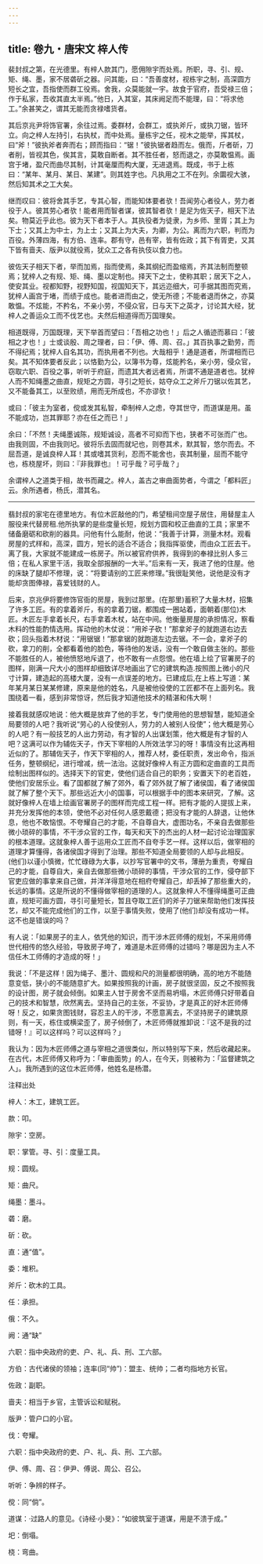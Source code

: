 ```yaml
---
---
---
```

title: 卷九・唐宋文 梓人传
---

裴封叔之第，在光德里。有梓人款其门，愿佣隙宇而处焉。所职，寻、引、规、矩、绳、墨，家不居砻斫之器。问其能，曰：“吾善度材，视栋宇之制，高深圆方短长之宜，吾指使而群工役焉。舍我，众莫能就一宇。故食于官府，吾受禄三倍；作于私家，吾收其直太半焉。”他日，入其室，其床阙足而不能理，曰：“将求他工。”余甚笑之，谓其无能而贪禄嗜货者。

其后京兆尹将饰官署，余往过焉。委群材，会群工，或执斧斤，或执刀锯，皆环立。向之梓人左持引，右执杖，而中处焉。量栋宇之任，视木之能举，挥其杖，曰“斧！”彼执斧者奔而右；顾而指曰：“锯！”彼执锯者趋而左。俄而，斤者斫，刀者削，皆视其色，俟其言，莫敢自断者。其不胜任者，怒而退之，亦莫敢愠焉。画宫于堵，盈尺而曲尽其制，计其毫厘而构大厦，无进退焉。既成，书于上栋曰：“某年、某月、某日、某建”。则其姓字也。凡执用之工不在列。余圜视大骇，然后知其术之工大矣。

继而叹曰：彼将舍其手艺，专其心智，而能知体要者欤！吾闻劳心者役人，劳力者役于人。彼其劳心者欤！能者用而智者谋，彼其智者欤！是足为佐天子，相天下法矣。物莫近乎此也。彼为天下者本于人。其执役者为徒隶，为乡师、里胥；其上为下士；又其上为中士，为上士；又其上为大夫，为卿，为公。离而为六职，判而为百役。外薄四海，有方伯、连率。郡有守，邑有宰，皆有佐政；其下有胥吏，又其下皆有啬夫、版尹以就役焉，犹众工之各有执伎以食力也。

彼佐天子相天下者，举而加焉，指而使焉，条其纲纪而盈缩焉，齐其法制而整顿焉；犹梓人之有规、矩、绳、墨以定制也。择天下之士，使称其职；居天下之人，使安其业。视都知野，视野知国，视国知天下，其远迩细大，可手据其图而究焉，犹梓人画宫于堵，而绩于成也。能者进而由之，使无所德；不能者退而休之，亦莫敢愠。不炫能，不矜名，不亲小劳，不侵众官，日与天下之英才，讨论其大经，犹梓人之善运众工而不伐艺也。夫然后相道得而万国理矣。

相道既得，万国既理，天下举首而望曰：「吾相之功也！」后之人循迹而慕曰：「彼相之才也！」士或谈殷、周之理者，曰：「伊、傅、周、召。」其百执事之勤劳，而不得纪焉；犹梓人自名其功，而执用者不列也。大哉相乎！通是道者，所谓相而已矣。其不知体要者反此；以恪勤为公，以簿书为尊，炫能矜名，亲小劳，侵众官，窃取六职、百役之事，听听于府庭，而遗其大者远者焉，所谓不通是道者也。犹梓人而不知绳墨之曲直，规矩之方圆，寻引之短长，姑夺众工之斧斤刀锯以佐其艺，又不能备其工，以至败绩，用而无所成也，不亦谬欤！

或曰：「彼主为室者，傥或发其私智，牵制梓人之虑，夺其世守，而道谋是用。虽不能成功，岂其罪耶？亦在任之而已！」

余曰：「不然！夫绳墨诚陈，规矩诚设，高者不可抑而下也，狭者不可张而广也。由我则固，不由我则圮。彼将乐去固而就圮也，则卷其术，默其智，悠尔而去。不屈吾道，是诚良梓人耳！其或嗜其货利，忍而不能舍也，丧其制量，屈而不能守也，栋桡屋坏，则曰：『非我罪也』！可乎哉？可乎哉？」

余谓梓人之道类于相，故书而藏之。梓人，盖古之审曲面势者，今谓之「都料匠」云。余所遇者，杨氏，潜其名。

----------------

翡封叔的家宅在德里地方。有位木匠敲他的门，希望租间空屋子居住，用替屋主人服役来代替房租.他所执掌的是些度量长短，规划方圆和校正曲直的工具；家里不储备磨砺和砍削的器具。问他有什么能耐，他说：“我善于计算，测量木材。观看房屋的式样和，高深，圆方，短长的适合不适合；我指挥驱使，而由众工匠去干。离了我，大家就不能建成一栋房子。所以被官府供养，我得到的奉禄比别人多三倍；在私人家里干活，我取全部报酬的一大半。”后来有一天，我进了他的住屋。他的床缺了腿却不修理，说：“将要请别的工匠来修理。”我很耻笑他，说他是没有才能却贪图俸禄，喜爱钱财的人。

后来，京兆伊将要修饰官衙的房屋，我到过那里。(在那里)蓄积了大量木材，招集了许多工匠。有的拿着斧斤，有的拿着刀锯，都围成一圈站着，面朝着(那位)木匠。木匠左手拿着长尺，右手拿着木杖，站在中间。他衡量房屋的承担情况，察看木料的性能酌情选用。挥动他的木仗说：“用斧子砍！”那拿斧子的就跑道右边去砍；回头指着木材说：“用锯锯！”那拿锯的就跑道左边去锯。不一会，拿斧子的砍，拿刀的削，全都看着他的脸色，等待他的发话，没有一个敢自做主张的。那些不能胜任的人，被他愤怒地斥退了，也不敢有一点怨恨。他在墙上绘了官署房子的图样，刚满一尺大小的图样却细致详尽地画出了它的建筑构造.按照图上微小的尺寸计算，建造起的高楼大厦，没有一点误差的地方。已建成后,在上栋上写道：某年某月某日某某修建，原来是他的姓名，凡是被他役使的工匠都不在上面列名。我围绕着一看，感到非常惊讶，然后我才知道他技术的精湛和伟大啊！

接着我就感叹地说：他大概是放弃了他的手艺，专门使用他的思想智慧，能知道全局要领的人吧？我听说“劳心的人役使别人，劳力的人被别人役使”；他大概是劳心的人吧？有一般技艺的人出力劳动，有才智的人出谋划策，他大概是有才智的人吧？这满可以作为辅佐天子，作天下宰相的人所效法学习的呀！事情没有比这再相近似的了。那辅佐天子，作天下宰相的人，推荐人材，委任职责，发出命令，指派任务，整顿纲纪，进行增减，统一法治。这就好像梓人有正方圆和定曲直的工具而绘制出图样似的。选择天下的官吏，使他们适合自己的职务；安置天下的老百姓，使他们安居乐业。看了国都就了解了郊外，看了郊外就了解了诸侯国，看了诸侯国就了解了整个天下。那些远近大小的国事，可以根据手中的图本来研究，了解。这就好像梓人在墙上绘画官署房子的图样而完成工程一样。把有才能的人提拔上来，并充分发挥他的本领，使他不必对任何人感恩戴德；把没有才能的人辞退，让他休息，他也不敢恼恨。不夸耀自己的才能，不自尊自大，虚图功名，不亲自去做那些微小琐碎的事情，不干涉众官的工作，每天和天下的杰出的人材一起讨论治理国家的根本道理。这就象梓人善于运用众工匠而不自夸手艺一样。这样以后，做宰相的道理才算懂得，各诸侯国才得到了治理。那些不知道全局要领的人却与此相反。(他们)以谨小慎微，忙忙碌碌为大事，以抄写官署中的文书，薄册为重责，夸耀自己的才能，自尊自大，亲自去做那些微小琐碎的事情，干涉众官的工作，侵夺部下官吏应做的事拿来自己做，并洋洋得意地在相府夸耀自己，却丢掉了那些重大的，长远的事情。这是所说的不懂得做宰相的道理的人。这就象梓人不懂得绳墨可正曲直，规矩可画方圆，寻引可量短长，暂且夺取工匠们的斧子刀锯来帮助他们发挥技艺，却又不能完成他们的工作，以至于事情失败，使用了(他们)却没有成功一样。这不也是错误的吗？

有人说：「如果房子的主人，依凭他的知识，而干涉木匠师傅的规划，不采用师傅世代相传的悠久经验，导致房子垮了，难道是木匠师傅的过错吗？哪是因为主人不信任木工师傅的才造成的呀！」

我说：「不是这样！因为绳子、墨汁、圆规和尺的测量都很明确，高的地方不能随意变低，狭小的不能随意扩大。如果按照我的计画，房子就很坚固，反之不按照我的设计图，房子就会倾倒。如果主人甘于房舍不坚而易坍塌，木匠师傅只好带着自己的技术和智慧，欣然离去。坚持自己的主张，不妥协，才是真正的好木匠师傅呀！反之，如果贪图钱财，容忍主人的干涉，不愿意离去，不坚持房子的建筑原则，有一天，栋住或横梁歪了，房子倾倒了，木匠师傅就推卸说：『这不是我的过错呀！』可以这样吗？可以这样吗？」

我认为：因为木匠师傅之道与宰相之道很类似，所以特别写下来，然后收藏起来。在古代，木匠师傅又称呼为：「审曲面势」的人，在今天，则被称为：「监督建筑之人」。我所遇到的这位木匠师傅，他姓名是杨潜。

注释出处

梓人：木工，建筑工匠。

款：叩。

隙宇：空房。

职：掌管。寻、引：度量工具。

规：圆规。

矩：曲尺。

绳墨：墨斗。

砻：磨。

斫：砍。

直：通“值”。

委：堆积。

斧斤：砍木的工具。

任：承担。

俄：不久。

阙：通“缺”

六职：指中央政府的吏、户、礼、兵、刑、工六部。

方伯：古代诸侯的领袖；连率(同“帅”)：盟主、统帅；二者均指地方长官。

佐政：副职。

啬夫：相当于乡官，主管诉讼和赋税。

版尹：管户口的小官。

伐：夸耀。

六职：指中央政府的吏、户、礼、兵、刑、工六部。

伊、傅、周、召：伊尹、傅说、周公、召公。

听听：争辨的样子。

傥：同“倘”。

道谋：·过路人的意见。《诗经·小旻》：“如彼筑室于道谋，用是不溃于成。”

圯：倒塌。

桡：弯曲。

